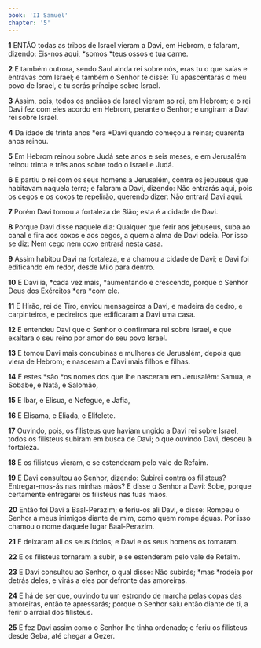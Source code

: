 ```yaml
---
book: 'II Samuel'
chapter: '5'
---
```


**1** ENTÃO todas as tribos de Israel vieram a Davi, em Hebrom, e falaram, dizendo: Eis-nos aqui, *somos *teus ossos e tua carne.

**2** E também outrora, sendo Saul ainda rei sobre nós, eras tu o que saías e entravas com Israel; e também o Senhor te disse: Tu apascentarás o meu povo de Israel, e tu serás príncipe sobre Israel.

**3** Assim, pois, todos os anciãos de Israel vieram ao rei, em Hebrom; e o rei Davi fez com eles acordo em Hebrom, perante o Senhor; e ungiram a Davi rei sobre Israel.

**4** Da idade de trinta anos *era *Davi quando começou a reinar; quarenta anos reinou.

**5** Em Hebrom reinou sobre Judá sete anos e seis meses, e em Jerusalém reinou trinta e três anos sobre todo o Israel e Judá.

**6** E partiu o rei com os seus homens a Jerusalém, contra os jebuseus que habitavam naquela terra; e falaram a Davi, dizendo: Não entrarás aqui, pois os cegos e os coxos te repelirão, querendo dizer: Não entrará Davi aqui.

**7** Porém Davi tomou a fortaleza de Sião; esta é a cidade de Davi.

**8** Porque Davi disse naquele dia: Qualquer que ferir aos jebuseus, suba ao canal e fira aos coxos e aos cegos, a quem a alma de Davi odeia. Por isso se diz: Nem cego nem coxo entrará nesta casa.

**9** Assim habitou Davi na fortaleza, e a chamou a cidade de Davi; e Davi foi edificando em redor, desde Milo para dentro.

**10** E Davi ia, *cada vez mais, *aumentando e crescendo, porque o Senhor Deus dos Exércitos *era *com ele.

**11** E Hirão, rei de Tiro, enviou mensageiros a Davi, e madeira de cedro, e carpinteiros, e pedreiros que edificaram a Davi uma casa.

**12** E entendeu Davi que o Senhor o confirmara rei sobre Israel, e que exaltara o seu reino por amor do seu povo Israel.

**13** E tomou Davi mais concubinas e mulheres de Jerusalém, depois que viera de Hebrom; e nasceram a Davi mais filhos e filhas.

**14** E estes *são *os nomes dos que lhe nasceram em Jerusalém: Samua, e Sobabe, e Natã, e Salomão,

**15** E Ibar, e Elisua, e Nefegue, e Jafia,

**16** E Elisama, e Eliada, e Elifelete.

**17** Ouvindo, pois, os filisteus que haviam ungido a Davi rei sobre Israel, todos os filisteus subiram em busca de Davi; o que ouvindo Davi, desceu à fortaleza.

**18** E os filisteus vieram, e se estenderam pelo vale de Refaim.

**19** E Davi consultou ao Senhor, dizendo: Subirei contra os filisteus? Entregar-mos-ás nas minhas mãos? E disse o Senhor a Davi: Sobe, porque certamente entregarei os filisteus nas tuas mãos.

**20** Então foi Davi a Baal-Perazim; e feriu-os ali Davi, e disse: Rompeu o Senhor a meus inimigos diante de mim, como quem rompe águas. Por isso chamou o nome daquele lugar Baal-Perazim.

**21** E deixaram ali os seus ídolos; e Davi e os seus homens os tomaram.

**22** E os filisteus tornaram a subir, e se estenderam pelo vale de Refaim.

**23** E Davi consultou ao Senhor, o qual disse: Não subirás; *mas *rodeia por detrás deles, e virás a eles por defronte das amoreiras.

**24** E há de ser que, ouvindo tu um estrondo de marcha pelas copas das amoreiras, então te apressarás; porque o Senhor saiu então diante de ti, a ferir o arraial dos filisteus.

**25** E fez Davi assim como o Senhor lhe tinha ordenado; e feriu os filisteus desde Geba, até chegar a Gezer.

